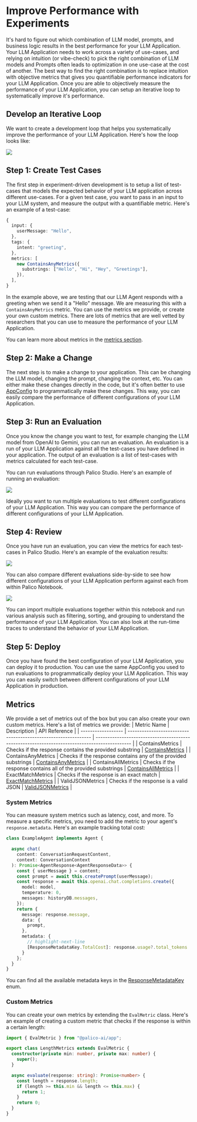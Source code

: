 
# Improve Performance with Experiments

It's hard to figure out which combination of LLM model, prompts, and business logic results in the best performance for your LLM Application. Your LLM Application needs to work across a variety of use-cases, and relying on intuition (or vibe-check) to pick the right combination of LLM models and Prompts often leads to optimization in one use-case at the cost of another. The best way to find the right combination is to replace intuition with objective metrics that gives you quantifiable performance indicators for your LLM Application. Once you are able to objectively measure the performance of your LLM Application, you can setup an iterative loop to systematically improve it's performance.

## Develop an Iterative Loop
We want to create a development loop that helps you systematically improve the performance of your LLM Application. Here's how the loop looks like:

<Image src={IterativeLoopImage} />

## Step 1: Create Test Cases
The first step in experiment-driven development is to setup a list of test-cases that models the expected behavior of your LLM application across different use-cases. For a given test case, you want to pass in an input to your LLM system, and measure the output with a quantifiable metric. Here's an example of a test-case:

```typescript
{
  input: {
    userMessage: "Hello",
  },
  tags: {
    intent: "greeting",
  },
  metrics: [
    new ContainsAnyMetrics({
      substrings: ["Hello", "Hi", "Hey", "Greetings"],
    }),
  ],
}
```
In the example above, we are testing that our LLM Agent responds with a greeting when we send it a "Hello" message. We are measuring this with a `ContainsAnyMetrics` metric. You can use the metrics we provide, or create your own custom metrics. There are lots of metrics that are well vetted by researchers that you can use to measure the performance of your LLM Application.

You can learn more about metrics in the [metrics section](#metrics).

## Step 2: Make a Change
The next step is to make a change to your application. This can be changing the LLM model, changing the prompt, changing the context, etc. You can either make these changes directly in the code, but it's often better to use [AppConfig](./03_feature_flag.md) to programmatically make these changes. This way, you can easily compare the performance of different configurations of your LLM Application.

## Step 3: Run an Evaluation
Once you know the change you want to test, for example changing the LLM model from OpenAI to Gemini, you can run an evaluation. An evaluation is a run of your LLM Application against all the test-cases you have defined in your application. The output of an evaluation is a list of test-cases with metrics calculated for each test-case.

You can run evaluations through Palico Studio. Here's an example of running an evaluation:

<Image src={NewEvalImage} />

Ideally you want to run multiple evaluations to test different configurations of your LLM Application. This way you can compare the performance of different configurations of your LLM Application.

## Step 4: Review
Once you have run an evaluation, you can view the metrics for each test-cases in Palico Studio. Here's an example of the evaluation results:

<Image src={EvalResult} />

You can also compare different evaluations side-by-side to see how different configurations of your LLM Application perform against each from within Palico Notebook.

<Image src={CompareEvals} />

You can import multiple evaluations together within this notebook and run various analysis such as filtering, sorting, and grouping to understand the performance of your LLM Application. You can also look at the run-time traces to understand the behavior of your LLM Application.

## Step 5: Deploy
Once you have found the best configuration of your LLM Application, you can deploy it to production. You can use the same AppConfig you used to run evaluations to programmatically deploy your LLM Application. This way you can easily switch between different configurations of your LLM Application in production.

<div className="border-t dark:border-white/5 mt-20 xl:max-w-none" />

## Metrics
We provide a set of metrics out of the box but you can also create your own custom metrics. Here's a list of metrics we provide:
| Metric Name        | Description                                                    | API Reference                                                                                 |
| ------------------ | -------------------------------------------------------------- | --------------------------------------------------------------------------------------------- |
| ContainsMetrics    | Checks if the response contains the provided substring         | [ContainsMetrics](https://palico-ai.github.io/palico-ai/classes/_palico_ai_app.ContainsMetrics.html)     |
| ContainsAnyMetrics | Checks if the response contains any of the provided substrings | [ContainsAnyMetrics](https://palico-ai.github.io/palico-ai/classes/_palico_ai_app.ContainsAnyMetrics.html) |
| ContainsAllMetrics | Checks if the response contains all of the provided substrings | [ContainsAllMetrics](https://palico-ai.github.io/palico-ai/classes/_palico_ai_app.ContainsAllMetrics.html) |
| ExactMatchMetrics  | Checks if the response is an exact match                       | [ExactMatchMetrics](https://palico-ai.github.io/palico-ai/classes/_palico_ai_app.ExactMatchEvalMetric.html)   |
| ValidJSONMetrics   | Checks if the response is a valid JSON                         | [ValidJSONMetrics](https://palico-ai.github.io/palico-ai/classes/_palico_ai_app.ValidJSONMetrics.html)     |

### System Metrics
You can measure system metrics such as latency, cost, and more. To measure a specific metrics, you need to add the metric to your agent's `response.metadata`. Here's an example tracking total cost:

```typescript
class ExampleAgent implements Agent {

  async chat(
    content: ConversationRequestContent,
    context: ConversationContext
  ): Promise<AgentResponse<AgentResponseData>> {
    const { userMessage } = content;
    const prompt = await this.createPrompt(userMessage);
    const response = await this.openai.chat.completions.create({
      model: model,
      temperature: 0,
      messages: historyDB.messages,
    });
    return {
      message: response.message,
      data: {
        prompt,
      },
      metadata: {
        // highlight-next-line
        [ResponseMetadataKey.TotalCost]: response.usage?.total_tokens
      }
    };
  }
}
```
You can find all the available metadata keys in the [ResponseMetadataKey](https://palico-ai.github.io/palico-ai/enums/_palico_ai_app.ResponseMetadataKey.html) enum.

### Custom Metrics
You can create your own metrics by extending the `EvalMetric` class. Here's an example of creating a custom metric that checks if the response is within a certain length:

```typescript
import { EvalMetric } from "@palico-ai/app";

export class LengthMetrics extends EvalMetric {
  constructor(private min: number, private max: number) {
    super();
  }

  async evaluate(response: string): Promise<number> {
    const length = response.length;
    if (length >= this.min && length <= this.max) {
      return 1;
    }
    return 0;
  }
}
```
